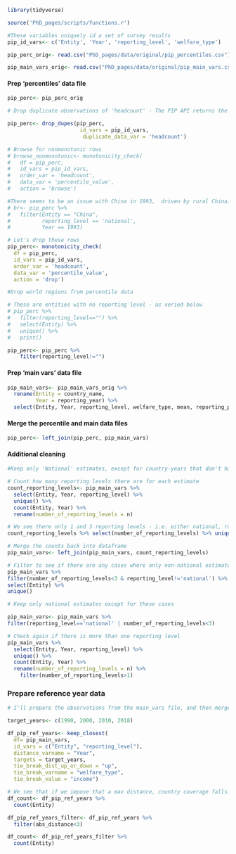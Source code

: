 ```r
library(tidyverse)

source('PhD_pages/scripts/functions.r')

```

```r
#These variables uniquely id a set of survey results
pip_id_vars<- c('Entity', 'Year', 'reporting_level', 'welfare_type')


```

```r
pip_perc_orig<- read.csv("PhD_pages/data/original/pip_percentiles.csv")

```

```r
pip_main_vars_orig<- read.csv("PhD_pages/data/original/pip_main_vars.csv")

```

#### Prep 'percentiles' data file

```r
pip_perc<- pip_perc_orig
```

```r
# Drop duplicate observations of 'headcount' - The PIP API returns the . Given the discrete nature of the survey data, it sometimes returns a headcount ratio that are fairly far from the target percentile queried and the same headcount ratio can be returned for multiple percentile queries. Here we keep only one.

pip_perc<- drop_dupes(pip_perc,
                       id_vars = pip_id_vars,
                        duplicate_data_var = 'headcount')

```

```r

# Browse for nonmonotonic rows
# browse_nonmonotonic<- monotonicity_check(
#   df = pip_perc, 
#   id_vars = pip_id_vars,
#   order_var = 'headcount',
#   data_var = 'percentile_value', 
#   action = 'browse')

#There seems to be an issue with China in 1993,  driven by rural China.
# br<- pip_perc %>%
#   filter(Entity == "China",
#          reporting_level == 'national',
#          Year == 1993)

# Let's drop these rows
pip_perc<- monotonicity_check(
  df = pip_perc, 
  id_vars = pip_id_vars,
  order_var = 'headcount',
  data_var = 'percentile_value', 
  action = 'drop')

```

```r
#Drop world regions from percentile data

# These are entities with no reporting level - as veried below
# pip_perc %>%
#   filter(reporting_level=="") %>% 
#   select(Entity) %>%
#   unique() %>%
#   print()

pip_perc<- pip_perc %>%
    filter(reporting_level!="") 

```

#### Prep 'main vars' data file

```r

pip_main_vars<- pip_main_vars_orig %>%
  rename(Entity = country_name,
         Year = reporting_year) %>%
  select(Entity, Year, reporting_level, welfare_type, mean, reporting_pop, reporting_gdp, gini, mld)
```

#### Merge the percentile and main data files

```r
pip_perc<- left_join(pip_perc, pip_main_vars)

```

#### Additional cleaning

```r
#Keep only 'National' estimates, except for country-years that don't have national estimates.

# Count how many reporting levels there are for each estimate
count_reporting_levels<- pip_main_vars %>%
  select(Entity, Year, reporting_level) %>%
  unique() %>%
  count(Entity, Year) %>%
  rename(number_of_reporting_levels = n)

# We see there only 1 and 3 reporting levels - i.e. either national, rural or uban alone, or else all three are present.
count_reporting_levels %>% select(number_of_reporting_levels) %>% unique()

# Merge the counts back into dataframe
pip_main_vars<- left_join(pip_main_vars, count_reporting_levels)

# Filter to see if there are any cases where only non-national estimates are available
pip_main_vars %>%
filter(number_of_reporting_levels<3 & reporting_level!='national') %>%
select(Entity) %>%
unique()

# Keep only national estimates except for these cases

pip_main_vars<- pip_main_vars %>%
filter(reporting_level=='national' | number_of_reporting_levels<3)

# Check again if there is more than one reporting level
pip_main_vars %>%
  select(Entity, Year, reporting_level) %>%
  unique() %>%
  count(Entity, Year) %>%
  rename(number_of_reporting_levels = n) %>%
    filter(number_of_reporting_levels>1)

```

### Prepare reference year data

```r
# I'll prepare the observations from the main_vars file, and then merge in the percentiles

target_years<- c(1990, 2000, 2010, 2018)

df_pip_ref_years<- keep_closest(
  df= pip_main_vars,
  id_vars = c("Entity", "reporting_level"),
  distance_varname = "Year",
  targets = target_years,
  tie_break_dist_up_or_down = "up",
  tie_break_varname = "welfare_type",
  tie_break_value = "income")

# We see that if we impose that a max distance, country coverage falls.
df_count<- df_pip_ref_years %>%
  count(Entity)

df_pip_ref_years_filter<- df_pip_ref_years %>%
  filter(abs_distance<3)

df_count<- df_pip_ref_years_filter %>%
  count(Entity)



```
